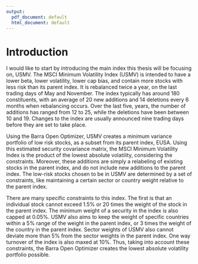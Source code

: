 ```yaml
---
output:
  pdf_document: default
  html_document: default
---
```

# Introduction {#intro}

I would like to start by introducing the main index this thesis will be focusing on, USMV. The MSCI Minimum Volatility Index (USMV) is intended to have a lower beta, lower volatility, lower cap bias, and contain more stocks with less risk than its parent index. It is rebalanced twice a year, on the last trading days of May and November. The index typically has around 180 constituents, with an average of 20 new additions and 14 deletions every 6 months when rebalancing occurs. Over the last five, years, the number of additions has ranged from 12 to 25, while the deletions have been between 10 and 19. Changes to the index are usually announced nine trading days before they are set to take place. 

Using the Barra Open Optimizer, USMV creates a minimum variance portfolio of low risk stocks, as a subset from its parent index, EUSA. Using this estimated security covariance matrix, the MSCI Minimum Volatility Index is the product of the lowest absolute volatility, considering the constraints.  Moreover, these additions are simply a relabeling of existing stocks in the parent index, and do not include new additions to the parent index. The low-risk stocks chosen to be in USMV are determined by a set of constraints, like maintaining a certain sector or country weight relative to the parent index.  

There are many specific constraints to this index. The first is that an individual stock cannot exceed 1.5% or 20 times the weight of the stock in the parent index. The minimum weight of a security in the index is also capped at 0.05%. USMV also aims to keep the weight of specific countries within a 5% range of the weight in the parent index, or 3 times the weight of the country in the parent index. Sector weights of USMV also cannot deviate more than 5% from the sector weights in the parent index. One way turnover of the index is also maxed at 10%. Thus, taking into account these constraints, the Barra Open Optimizer creates the lowest absolute volatility portfolio possible. 
